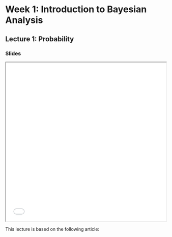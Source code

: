 # Week 1: Introduction to Bayesian Analysis

## Lecture 1: Probability

### Slides

<iframe src="lectures/lecture01-1.html" width="100%" height="500px"></iframe>

This lecture is based on the following article: 

